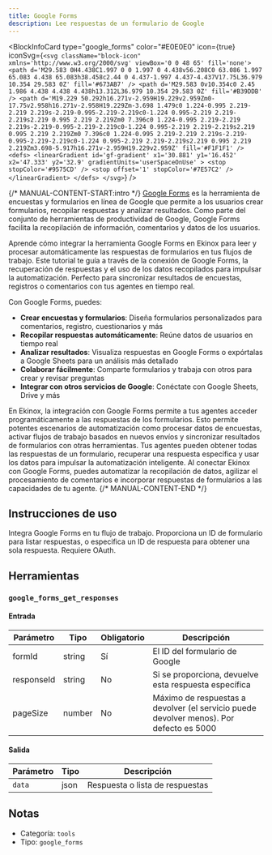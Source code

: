 ```yaml
---
title: Google Forms
description: Lee respuestas de un formulario de Google
---
```



<BlockInfoCard 
  type="google_forms"
  color="#E0E0E0"
  icon={true}
  iconSvg={`<svg className="block-icon"  xmlns='http://www.w3.org/2000/svg' viewBox='0 0 48 65' fill='none'>
      <path
        d='M29.583 0H4.438C1.997 0 0 1.997 0 4.438v56.208C0 63.086 1.997 65.083 4.438 65.083h38.458c2.44 0 4.437-1.997 4.437-4.437V17.75L36.979 10.354 29.583 0Z'
        fill='#673AB7'
      />
      <path
        d='M29.583 0v10.354c0 2.45 1.986 4.438 4.438 4.438h13.312L36.979 10.354 29.583 0Z'
        fill='#B39DDB'
      />
      <path
        d='M19.229 50.292h16.271v-2.959H19.229v2.959Zm0-17.75v2.958h16.271v-2.958H19.229Zm-3.698 1.479c0 1.224-0.995 2.219-2.219 2.219s-2.219-0.995-2.219-2.219c0-1.224 0.995-2.219 2.219-2.219s2.219 0.995 2.219 2.219Zm0 7.396c0 1.224-0.995 2.219-2.219 2.219s-2.219-0.995-2.219-2.219c0-1.224 0.995-2.219 2.219-2.219s2.219 0.995 2.219 2.219Zm0 7.396c0 1.224-0.995 2.219-2.219 2.219s-2.219-0.995-2.219-2.219c0-1.224 0.995-2.219 2.219-2.219s2.219 0.995 2.219 2.219Zm3.698-5.917h16.271v-2.959H19.229v2.959Z'
        fill='#F1F1F1'
      />
      <defs>
        <linearGradient
          id='gf-gradient'
          x1='30.881'
          y1='16.452'
          x2='47.333'
          y2='32.9'
          gradientUnits='userSpaceOnUse'
        >
          <stop stopColor='#9575CD' />
          <stop offset='1' stopColor='#7E57C2' />
        </linearGradient>
      </defs>
    </svg>`}
/>

{/* MANUAL-CONTENT-START:intro */}
[Google Forms](https://forms.google.com) es la herramienta de encuestas y formularios en línea de Google que permite a los usuarios crear formularios, recopilar respuestas y analizar resultados. Como parte del conjunto de herramientas de productividad de Google, Google Forms facilita la recopilación de información, comentarios y datos de los usuarios.

Aprende cómo integrar la herramienta Google Forms en Ekinox para leer y procesar automáticamente las respuestas de formularios en tus flujos de trabajo. Este tutorial te guía a través de la conexión de Google Forms, la recuperación de respuestas y el uso de los datos recopilados para impulsar la automatización. Perfecto para sincronizar resultados de encuestas, registros o comentarios con tus agentes en tiempo real.

Con Google Forms, puedes:

- **Crear encuestas y formularios**: Diseña formularios personalizados para comentarios, registro, cuestionarios y más
- **Recopilar respuestas automáticamente**: Reúne datos de usuarios en tiempo real
- **Analizar resultados**: Visualiza respuestas en Google Forms o expórtalas a Google Sheets para un análisis más detallado
- **Colaborar fácilmente**: Comparte formularios y trabaja con otros para crear y revisar preguntas
- **Integrar con otros servicios de Google**: Conéctate con Google Sheets, Drive y más

En Ekinox, la integración con Google Forms permite a tus agentes acceder programáticamente a las respuestas de los formularios. Esto permite potentes escenarios de automatización como procesar datos de encuestas, activar flujos de trabajo basados en nuevos envíos y sincronizar resultados de formularios con otras herramientas. Tus agentes pueden obtener todas las respuestas de un formulario, recuperar una respuesta específica y usar los datos para impulsar la automatización inteligente. Al conectar Ekinox con Google Forms, puedes automatizar la recopilación de datos, agilizar el procesamiento de comentarios e incorporar respuestas de formularios a las capacidades de tu agente.
{/* MANUAL-CONTENT-END */}

## Instrucciones de uso

Integra Google Forms en tu flujo de trabajo. Proporciona un ID de formulario para listar respuestas, o especifica un ID de respuesta para obtener una sola respuesta. Requiere OAuth.

## Herramientas

### `google_forms_get_responses`

#### Entrada

| Parámetro | Tipo | Obligatorio | Descripción |
| --------- | ---- | -------- | ----------- |
| formId | string | Sí | El ID del formulario de Google |
| responseId | string | No | Si se proporciona, devuelve esta respuesta específica |
| pageSize | number | No | Máximo de respuestas a devolver (el servicio puede devolver menos). Por defecto es 5000 |

#### Salida

| Parámetro | Tipo | Descripción |
| --------- | ---- | ----------- |
| `data` | json | Respuesta o lista de respuestas |

## Notas

- Categoría: `tools`
- Tipo: `google_forms`
